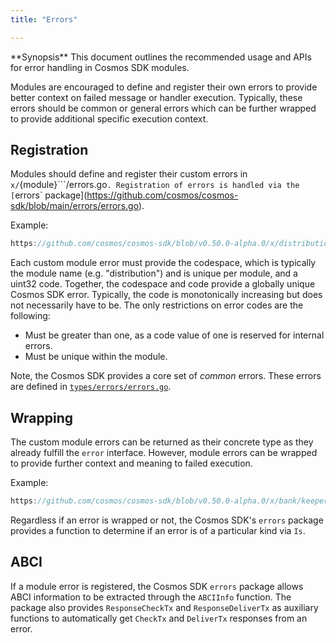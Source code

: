 ```yaml
---
title: "Errors"

---
```



<Info>
**Synopsis**
This document outlines the recommended usage and APIs for error handling in Cosmos SDK modules.
</Info>

Modules are encouraged to define and register their own errors to provide better
context on failed message or handler execution. Typically, these errors should be
common or general errors which can be further wrapped to provide additional specific
execution context.

## Registration

Modules should define and register their custom errors in ``x/``{module}```/errors.go`.
Registration of errors is handled via the [`errors` package](https://github.com/cosmos/cosmos-sdk/blob/main/errors/errors.go).

Example:

```go reference
https://github.com/cosmos/cosmos-sdk/blob/v0.50.0-alpha.0/x/distribution/types/errors.go
```

Each custom module error must provide the codespace, which is typically the module name
(e.g. "distribution") and is unique per module, and a uint32 code. Together, the codespace and code
provide a globally unique Cosmos SDK error. Typically, the code is monotonically increasing but does not
necessarily have to be. The only restrictions on error codes are the following:

* Must be greater than one, as a code value of one is reserved for internal errors.
* Must be unique within the module.

Note, the Cosmos SDK provides a core set of *common* errors. These errors are defined in [`types/errors/errors.go`](https://github.com/cosmos/cosmos-sdk/blob/main/types/errors/errors.go).

## Wrapping

The custom module errors can be returned as their concrete type as they already fulfill the `error`
interface. However, module errors can be wrapped to provide further context and meaning to failed
execution.

Example:

```go reference
https://github.com/cosmos/cosmos-sdk/blob/v0.50.0-alpha.0/x/bank/keeper/keeper.go#L141-L182
```

Regardless if an error is wrapped or not, the Cosmos SDK's `errors` package provides a function to determine if
an error is of a particular kind via `Is`.

## ABCI

If a module error is registered, the Cosmos SDK `errors` package allows ABCI information to be extracted
through the `ABCIInfo` function. The package also provides `ResponseCheckTx` and `ResponseDeliverTx` as
auxiliary functions to automatically get `CheckTx` and `DeliverTx` responses from an error.
